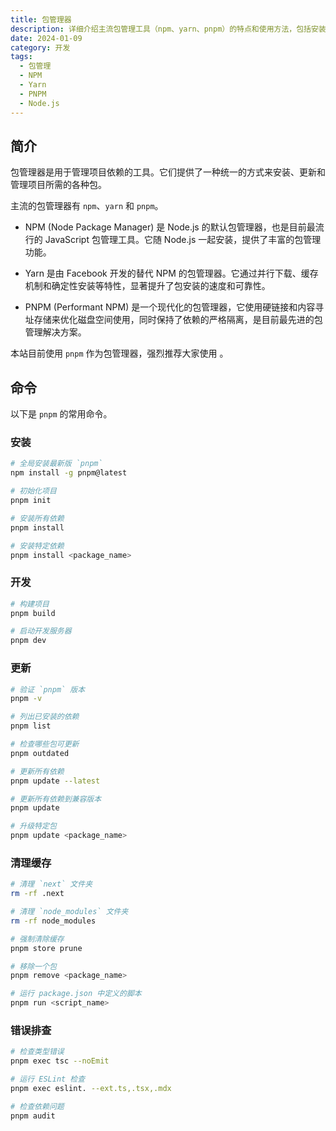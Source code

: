 ```yaml
---
title: 包管理器
description: 详细介绍主流包管理工具（npm、yarn、pnpm）的特点和使用方法，包括安装、更新、清理缓存等常用命令
date: 2024-01-09
category: 开发
tags:
  - 包管理
  - NPM
  - Yarn
  - PNPM
  - Node.js
---
```


## 简介

包管理器是用于管理项目依赖的工具。它们提供了一种统一的方式来安装、更新和管理项目所需的各种包。

主流的包管理器有 `npm`、`yarn` 和 `pnpm`。

- NPM (Node Package Manager) 是 Node.js 的默认包管理器，也是目前最流行的 JavaScript 包管理工具。它随 Node.js 一起安装，提供了丰富的包管理功能。

- Yarn 是由 Facebook 开发的替代 NPM 的包管理器。它通过并行下载、缓存机制和确定性安装等特性，显著提升了包安装的速度和可靠性。

- PNPM (Performant NPM) 是一个现代化的包管理器，它使用硬链接和内容寻址存储来优化磁盘空间使用，同时保持了依赖的严格隔离，是目前最先进的包管理解决方案。

本站目前使用 `pnpm` 作为包管理器，强烈推荐大家使用 。

## 命令

以下是 `pnpm` 的常用命令。

### 安装

```bash
# 全局安装最新版 `pnpm`
npm install -g pnpm@latest
```

```bash
# 初始化项目
pnpm init
```

```bash
# 安装所有依赖
pnpm install
```

```bash
# 安装特定依赖
pnpm install <package_name>
```

### 开发

```bash
# 构建项目
pnpm build
```

```bash
# 启动开发服务器
pnpm dev
```

### 更新

```bash
# 验证 `pnpm` 版本
pnpm -v
```

```bash
# 列出已安装的依赖
pnpm list
```

```bash
# 检查哪些包可更新
pnpm outdated
```

```bash
# 更新所有依赖
pnpm update --latest
```

```bash
# 更新所有依赖到兼容版本
pnpm update
```

```bash
# 升级特定包
pnpm update <package_name>
```

### 清理缓存

```bash
# 清理 `next` 文件夹
rm -rf .next
```

```bash
# 清理 `node_modules` 文件夹
rm -rf node_modules
```

```bash
# 强制清除缓存
pnpm store prune
```

```bash
# 移除一个包
pnpm remove <package_name>
```

```bash
# 运行 package.json 中定义的脚本
pnpm run <script_name>
```

### 错误排查

```bash
# 检查类型错误
pnpm exec tsc --noEmit
```

```bash
# 运行 ESLint 检查
pnpm exec eslint. --ext.ts,.tsx,.mdx
```

```bash
# 检查依赖问题
pnpm audit
```